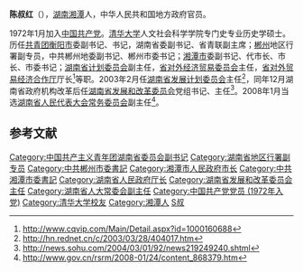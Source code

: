 '''陈叔红'''（{{bd|1952年|1月||catIdx=C陈}}），[[湖南|湖南]][[湘潭|湘潭]]人，中华人民共和国地方政府官员。

1972年1月加入[[中国共产党|中国共产党]]。[[清华大学|清华大学]]人文社会科学学院专门史专业历史学硕士。历任[[中國共產主義青年團|共青团]][[衡阳市|衡阳市]]委副书记、书记，湖南省委副书记、省青联副主席；[[郴州|郴州]]地区行署副专员，中共郴州地委副书记、郴州市委书记；[[湘潭市|湘潭市]]委副书记、代市长、市长、市委书记；[[湖南省发展和改革委员会|湖南省计划委员会]]副主任，[[湖南省商务厅|省对外经济贸易委员会]]主任，[[湖南省商务厅|省对外贸易经济合作厅]]厅长<ref>http://www.cqvip.com/Main/Detail.aspx?id=1000160688</ref>等职。2003年2月任[[湖南省发展和改革委员会|湖南省发展计划委员会]]主任<ref>http://hn.rednet.cn/c/2003/03/28/404017.htm</ref>，同年12月湖南省政府机构改革后任[[湖南省发展和改革委员会|湖南省发展和改革委员会]]党组书记、主任<ref>http://news.sohu.com/2004/03/01/92/news219249240.shtml</ref>。2008年1月当选[[湖南省人民代表大会常务委员会|湖南省人民代表大会常务委员会]]副主任<ref>http://www.gov.cn/rsrm/2008-01/24/content_868379.htm</ref>。

==参考文献==
{{Reflist}}

{{start box}}
{{s-gov}}
{{s-before|首任}}
{{s-title|[[湖南省发展和改革委员会|湖南省发展和改革委员会]]主任|2003年12月-2008年1月}} 
{{s-after|[[蒋作斌|蒋作斌]]}}
{{s-before|[[徐宪平|徐宪平]]}}
{{s-title|[[湖南省发展计划委员会主任|湖南省发展计划委员会主任]]主任|2003年2月-2003年12月}} 
{{s-after|机构撤销}}
{{s-before|首任}}
{{s-title|[[湖南省对外贸易经济合作厅|湖南省对外贸易经济合作厅]]厅长|2000年4月-2003年2月}} 
{{s-after|[[毛叙保|毛叙保]]}}
{{s-before|？}}
{{s-title|[[湖南省对外经济贸易委员会|湖南省对外经济贸易委员会]]主任|1998年3月-2000年4月}} 
{{s-after|机构撤销}}
{{s-before|[[孔令志|孔令志]]}}
{{s-title|[[湘潭市人民政府|湘潭市人民政府]][[湘潭市市长列表|市长]]|1995年1月-1995年10月}} 
{{s-after|[[蒋建国_(政治人物)|蒋建国]]}}
{{s-ppo}}
{{s-before|[[范多富|范多富]]}}
{{s-title|[[中国共产党湘潭市委员会|中国共产党湘潭市委员会]]书记|1995年8月-1997年3月}} 
{{s-after|[[卞翠屏|卞翠屏]]}}
{{end box}}

{{DEFAULTSORT:C}}
[[Category:中国共产主义青年团湖南省委员会副书记|Category:中国共产主义青年团湖南省委员会副书记]]
[[Category:湖南省地区行署副专员|Category:湖南省地区行署副专员]]
[[Category:中共郴州市委書記|Category:中共郴州市委書記]]
[[Category:湘潭市人民政府市长|Category:湘潭市人民政府市长]]
[[Category:中共湘潭市委書記|Category:中共湘潭市委書記]]
[[Category:湖南省人民政府厅长|Category:湖南省人民政府厅长]]
[[Category:湖南省发展和改革委员会主任|Category:湖南省发展和改革委员会主任]]
[[Category:湖南省人大常委会副主任|Category:湖南省人大常委会副主任]]
[[Category:中国共产党党员_(1972年入党)|Category:中国共产党党员 (1972年入党)]]
[[Category:清华大学校友|Category:清华大学校友]]
[[Category:湘潭人|Category:湘潭人]]
[[Category:陈姓|S叔]]